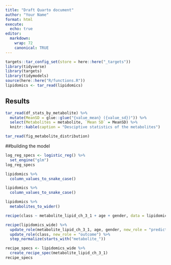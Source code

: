 ```yaml
---
title: "Draft Quarto document"
author: "Your Name"
format: html
execute:
  echo: true
editor:
  markdown: 
    wrap: 72
    canonical: TRUE
---
```



```r
targets::tar_config_set(store = here::here("_targets"))
library(tidyverse)
library(targets)
library(tidymodels)
source(here::here("R/functions.R"))
lipidomics <- tar_read(lipidomics)
```

## Results

```r
tar_read(df_stats_by_metabolite) %>%
  mutate(MeanSD = glue::glue("{value_mean} ({value_sd})")) %>%
  select(Metabolites = metabolite, `Mean SD` = MeanSD) %>%
  knitr::kable(caption = "Desciptive statistics of the metabolites")
```

```r
tar_read(fig_metabolite_distribution)
```

##building the model

```r
log_reg_specs <- logistic_reg() %>%
  set_engine("glm")
log_reg_specs
```



```r
lipidomics %>%
  column_values_to_snake_case()
```

```r
lipidomics %>%
  column_values_to_snake_case()
```

```r
lipidomics %>%
  metabolites_to_wider()
```


```r
recipe(class ~ metabolite_lipid_ch_3_1 + age + gender, data = lipidomics_wide)
```

```r
recipe(lipidomics_wide) %>%
  update_role(metabolite_lipid_ch_3_1, age, gender, new_role = "predictor") %>%
  update_role(class, new_role = "outcome") %>%
  step_normalize(starts_with("metabolite_"))
```
```r
recipe_specs <- lipidomics_wide %>%
  create_recipe_spec(metabolite_lipid_ch_3_1)
recipe_specs
```
